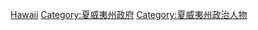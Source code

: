 {{Commonscat|Governors of Hawaii}}

[[Category:美國州長|Hawaii]]
[[Category:夏威夷州政府|Category:夏威夷州政府]]
[[Category:夏威夷州政治人物|Category:夏威夷州政治人物]]